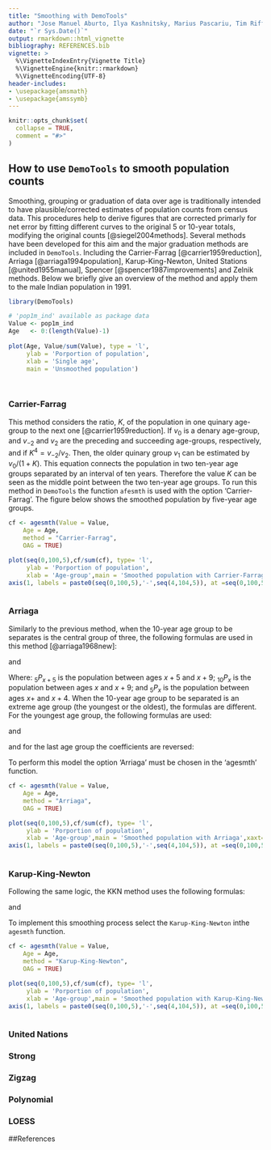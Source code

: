 ```yaml
---
title: "Smoothing with DemoTools"
author: "Jose Manuel Aburto, Ilya Kashnitsky, Marius Pascariu, Tim Riffe"
date: "`r Sys.Date()`"
output: rmarkdown::html_vignette
bibliography: REFERENCES.bib
vignette: >
  %\VignetteIndexEntry{Vignette Title}
  %\VignetteEngine{knitr::rmarkdown}
  %\VignetteEncoding{UTF-8}
header-includes:
- \usepackage{amsmath}
- \usepackage{amssymb}
---
```



```r
knitr::opts_chunk$set(
  collapse = TRUE,
  comment = "#>"
)
```

## How to use `DemoTools` to smooth population counts

Smoothing, grouping or graduation of data over age is traditionally intended to have plausible/corrected estimates of population counts from census data. This procedures help to derive figures that are corrected primarly for net error by fitting different curves to the original 5 or 10-year totals, modifying the original counts [@siegel2004methods]. Several methods have been developed for this aim and the major graduation methods are included in `DemoTools`. Including the Carrier-Farrag [@carrier1959reduction], Arriaga [@arriaga1994population], Karup-King-Newton, United Stations [@united1955manual], Spencer [@spencer1987improvements] and Zelnik methods. Below we briefly give an overview of the method and apply them to the male Indian population in 1991.

```r
library(DemoTools)

# 'pop1m_ind' available as package data
Value <- pop1m_ind
Age   <- 0:(length(Value)-1)
  
plot(Age, Value/sum(Value), type = 'l',
     ylab = 'Porportion of population',
     xlab = 'Single age',
     main = 'Unsmoothed population') 

  
```

### Carrier-Farrag

This method considers the ratio, $K$, of the population in one quinary age-group to the next one [@carrier1959reduction]. If $v_0$ is a denary age-group, and $v_{-2}$ and $v_2$ are the preceding and succeeding age-groups, respectively, and if $K^4 = v_{-2}/v_2$. Then, the older quinary group $v_1$ can be estimated by $v_0/(1+K)$. This equation connects the population in two ten-year age groups separated by an interval of ten years. Therefore the value $K$ can be seen as the middle point between the two ten-year age groups. To run this method in `DemoTools` the function `afesmth` is used with the option 'Carrier-Farrag'. The figure below  shows the smoothed population by five-year age groups.

```r
cf <- agesmth(Value = Value, 
	Age = Age, 
	method = "Carrier-Farrag", 
	OAG = TRUE)

plot(seq(0,100,5),cf/sum(cf), type= 'l',
     ylab = 'Porportion of population',
     xlab = 'Age-group',main = 'Smoothed population with Carrier-Farrag',xaxt='n')
axis(1, labels = paste0(seq(0,100,5),'-',seq(4,104,5)), at =seq(0,100,5))
  
```

### Arriaga

Similarly to the previous method, when the 10-year age group to be separates is the central group of three, the following formulas are used in this method [@arriaga1968new]:

\begin{equation*}
_{5}P_{x+5} = \frac{-_{10}P_{x-10}+11 _{10}P_{x+10}+2 _{10}P_{x+10}}{24}
\end{equation*}
and
\begin{equation*}
_{5}P_{x} = _{10}P_{x} - _{5}P_{x+5}
\end{equation*}

Where: $_{5}P_{x+5}$ is the population between ages $x+5$ and $x+9$; $_{10}P_{x}$ is the population between ages $x$ and $x+9$; and $_{5}P_{x}$ is the population between ages $x+$ and $x+4$. When the 10-year age group to be separated is an extreme age group (the youngest or the oldest), the formulas are different. For the youngest age
group, the following formulas are used:


\begin{equation*}
_{5}P_{x+5} = \frac{8 _{10}P_{x}+ 5 _{10}P_{x+10} - _{10}P_{x+20}}{24}
\end{equation*}
and
\begin{equation*}
_{5}P_{x} = _{10}P_{x} - _{5}P_{x+5}
\end{equation*}

and for the last age group the coefficients are reversed:

\begin{equation*}
_{5}P_{x} = \frac{ -_{10}P_{x-20}+ 5 _{10}P_{x-10}+ 8 _{10}P_{x}}{24}.
\end{equation*}

To perform this model the option 'Arriaga' must be chosen in the 'agesmth' function.


```r
cf <- agesmth(Value = Value, 
	Age = Age, 
	method = "Arriaga", 
	OAG = TRUE)

plot(seq(0,100,5),cf/sum(cf), type= 'l',
     ylab = 'Porportion of population',
     xlab = 'Age-group',main = 'Smoothed population with Arriaga',xaxt='n')
axis(1, labels = paste0(seq(0,100,5),'-',seq(4,104,5)), at =seq(0,100,5))
  
```

### Karup-King-Newton 

Following the same logic, the KKN method uses the following formulas:


\begin{equation*}
_{5}P_{x} = \frac{1}{2} _{10}P_{x} + \frac{1}{16} \big( _{10}P_{x-10} - _{10}P_{x+10} \big)
\end{equation*}
and
\begin{equation*}
_{5}P_{x+5} = _{10}P_{x} - _{5}P_{x}.
\end{equation*}

To implement this smoothing process select the `Karup-King-Newton` inthe `agesmth` function.

```r
cf <- agesmth(Value = Value, 
	Age = Age, 
	method = "Karup-King-Newton", 
	OAG = TRUE)

plot(seq(0,100,5),cf/sum(cf), type= 'l',
     ylab = 'Porportion of population',
     xlab = 'Age-group',main = 'Smoothed population with Karup-King-Newton ',xaxt='n')
axis(1, labels = paste0(seq(0,100,5),'-',seq(4,104,5)), at =seq(0,100,5))
  
```



### United Nations

### Strong

### Zigzag

### Polynomial

### LOESS
<!-- LOESS (locally weighted smoothing) helps to smooth data over age, preserving the open age group if necessary. -->
<!-- #'  It is a popular tool to create a smooth line through a timeplot or scatter plot. -->
<!-- #'  Loess smoothness may be tweaked by specifying an optional \code{"span"} argument.  -->
<!-- #' Polynomial  fitting is used to mooth data over age or time fitting linear models.  -->
<!-- #' It can be tweaked by changing the degree and by either log or power transforming.  -->
<!-- #' The open age group can be kept as-is if desired by specifying \code{OAG = TRUE}.   -->
<!-- #' May be used on any age groups, including irregularly spaced, single age, or 5-year age groups.  -->
<!-- #' Predictions are only returned for the original age groups. -->

<!-- @examples -->
<!-- #' Age <- 0:99 -->
<!-- #'  #cols <- RColorBrewer::brewer.pal(7,"Reds")[3:7] -->
<!-- #'  cols <-  c("#FC9272", "#FB6A4A", "#EF3B2C", "#CB181D", "#99000D") -->
<!-- #' \dontrun{ -->
<!-- #'  plot(Age,pop1m_pasex) -->
<!-- #'  lines(Age, agesmth1(pop1m_pasex, Age, method="poly", OAG = FALSE),col=cols[1]) -->
<!-- #'  lines(Age, agesmth1(pop1m_pasex, Age, method="poly", degree = 3, OAG = FALSE), col = cols[2]) -->
<!-- #'  lines(Age, agesmth1(pop1m_pasex, Age, method="poly", degree = 3,  -->
<!-- #'        trans = "log", OAG = FALSE), col = cols[3]) -->
<!-- #'  lines(Age, agesmth1(pop1m_pasex, Age, method="poly", degree = 3,  -->
<!-- #'        trans = "power", pow = 2, OAG = FALSE), col = cols[4]) -->
<!-- #'  lines(Age, agesmth1(pop1m_pasex, Age, method="poly", degree = 4,  -->
<!-- #'        trans = "power", pow = 3, OAG = FALSE), col = cols[5]) -->
<!-- #'  lines(Age, agesmth1(pop1m_pasex, Age, method="loess", OAG = FALSE), col = "royalblue") -->
<!-- #'  lines(Age, agesmth1(pop1m_pasex, Age, method="loess", span = 1, OAG = FALSE), col = "blue") -->


##References

